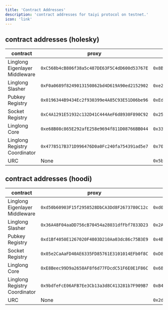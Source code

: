 ```yaml
---
title: 'Contract Addresses'
description: 'contract addresses for taiyi protocol on testnet.'
icon: 'link'
---
```


## contract addresses (holesky)

| contract | proxy | impl |
|----------|---------|--------|
| Linglong Eigenlayer Middleware | `0xC568b4cB806f38a5c487DE63F5C4dD600d53767E` | `0x8Be3172F7184Bd85bFAE53381f13645006D69164` |
| Linglong Slasher | `0xF0a0689f8249013150862bd4D619A90ed2152902` | `0xe2349Ef0b02200a82e3A27346d3209d4705Fc5D1` |
| Pubkey Registry | `0x0196344B9434Ec2f930399e4A85C93E51D06be96` | `0xEdC22806f938Da663e9069776d55E7277eF36C72` |
| Socket Registry | `0xC4A1291E51932c132D41C444AeF6d8930F890C92` | `0x253D872c50CA681C82c3F443fe626F43e30343D0` |
| Linglong Core | `0xe68B08c865E292afE258e9694f811D08766BB044` | `0x334102140CF48480454d2F9e2fFf7DC9C272A8De` |
| Linglong Registry Coordinator | `0x4778517B371D996476D0a0Fc240fa754391ad5e7` | `0x70b7820ca2e73184ff4cd793AE87A1d1AB2AC7AE` |
| URC | None | `0x5b98C04a745c6ad5BCA9eC47b619F407cB3466fB` |


## contract addresses (hoodi)

| contract | proxy | impl |
|----------|---------|--------|
| Linglong Eigenlayer Middleware | `0xd50b60903F15f2958528DbCA3Dd8F2673780C12c` | `0xd0Ef95F65E573A510900EB0cb4B5d1D65647f1A3` |
| Linglong Slasher | `0x36A48F04aaDD756cB70454a28031dfFbf7833D23` | `0x2A5bC93E144D4B4C17D0e9C37EA70Fee6010D521` |
| Pubkey Registry | `0xd1Bf4050E1267020F4803D210Aa03dc86c75B3E9` | `0x4Bf4BaBa2c4935271B969181614f6D6cd14633a4` |
| Socket Registry | `0x05e2CaAaFD40AE6335FD85761E3101014EFb0f8C` | `0xD807b258824AECC753e115E48253a4CAF15ba9a8` |
| Linglong Core | `0xE8Beec99D9a2658AF8f6d77FDcdC51F6E0E1F86C` | `0x68Bacffbc93b1DE08046c5af31bC37543672Ca50` |
| Linglong Registry Coordinator | `0x9bdfeFcE06AFB7Ee3Cb13a3d8C413281b7F909B7` | `0xB4d23a06193bB572f112b9542C5F8277e398344c` |
| URC | None | `0x2dd3A54c7b65b0E070920CD3af3Dbd8BF5dc3C9C` |
